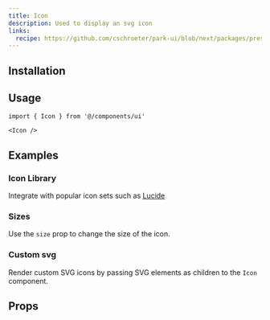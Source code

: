 ```yaml
---
title: Icon
description: Used to display an svg icon
links:
  recipe: https://github.com/cschroeter/park-ui/blob/next/packages/preset/src/recipes/icon.ts
---
```


<ComponentExample name="basic" />

## Installation

<InstallationGuide />

## Usage

```tsx
import { Icon } from '@/components/ui'
```

```tsx
<Icon />
```

## Examples

### Icon Library

Integrate with popular icon sets such as [Lucide](https://lucide.dev/)

<ComponentExample name="lucide" />

### Sizes

Use the `size` prop to change the size of the icon.

<ComponentExample name="sizes" />

### Custom svg

Render custom SVG icons by passing SVG elements as children to the `Icon` component.

<ComponentExample name="custom" />

## Props